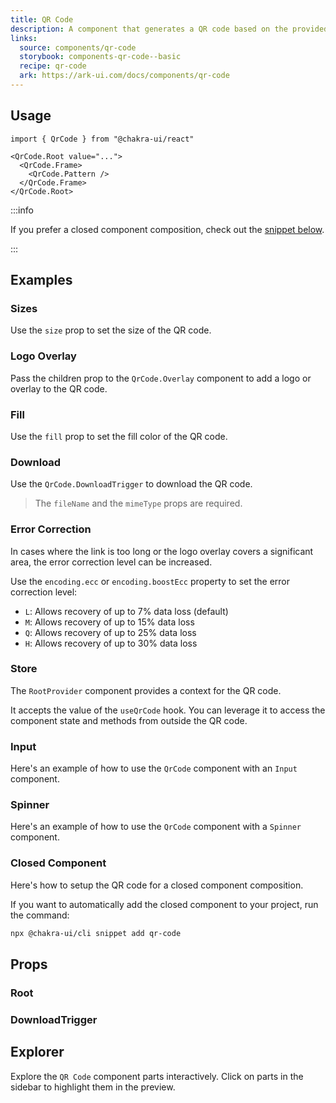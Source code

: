 ```yaml
---
title: QR Code
description: A component that generates a QR code based on the provided data.
links:
  source: components/qr-code
  storybook: components-qr-code--basic
  recipe: qr-code
  ark: https://ark-ui.com/docs/components/qr-code
---
```


<ExampleTabs name="qr-code-basic" />

## Usage

```tsx
import { QrCode } from "@chakra-ui/react"
```

```tsx
<QrCode.Root value="...">
  <QrCode.Frame>
    <QrCode.Pattern />
  </QrCode.Frame>
</QrCode.Root>
```

:::info

If you prefer a closed component composition, check out the
[snippet below](#closed-component).

:::

## Examples

### Sizes

Use the `size` prop to set the size of the QR code.

<ExampleTabs name="qr-code-with-sizes" />

### Logo Overlay

Pass the children prop to the `QrCode.Overlay` component to add a logo or
overlay to the QR code.

<ExampleTabs name="qr-code-with-overlay" />

### Fill

Use the `fill` prop to set the fill color of the QR code.

<ExampleTabs name="qr-code-with-fill" />

### Download

Use the `QrCode.DownloadTrigger` to download the QR code.

> The `fileName` and the `mimeType` props are required.

<ExampleTabs name="qr-code-with-export" />

### Error Correction

In cases where the link is too long or the logo overlay covers a significant
area, the error correction level can be increased.

Use the `encoding.ecc` or `encoding.boostEcc` property to set the error
correction level:

- `L`: Allows recovery of up to 7% data loss (default)
- `M`: Allows recovery of up to 15% data loss
- `Q`: Allows recovery of up to 25% data loss
- `H`: Allows recovery of up to 30% data loss

<ExampleTabs name="qr-code-with-error-level" />

### Store

The `RootProvider` component provides a context for the QR code.

It accepts the value of the `useQrCode` hook. You can leverage it to access the
component state and methods from outside the QR code.

<ExampleTabs name="qr-code-with-store" />

### Input

Here's an example of how to use the `QrCode` component with an `Input`
component.

<ExampleTabs name="qr-code-with-input" />

### Spinner

Here's an example of how to use the `QrCode` component with a `Spinner`
component.

<ExampleTabs name="qr-code-with-spinner" />

### Closed Component

Here's how to setup the QR code for a closed component composition.

<ExampleCode name="qr-code-closed-component" />

If you want to automatically add the closed component to your project, run the
command:

```bash
npx @chakra-ui/cli snippet add qr-code
```

## Props

### Root

<PropTable component="QrCode" part="Root" />

### DownloadTrigger

<PropTable component="QrCode" part="DownloadTrigger" />

## Explorer

Explore the `QR Code` component parts interactively. Click on parts in the
sidebar to highlight them in the preview.

<Explorer name="qr-code-explorer" />
